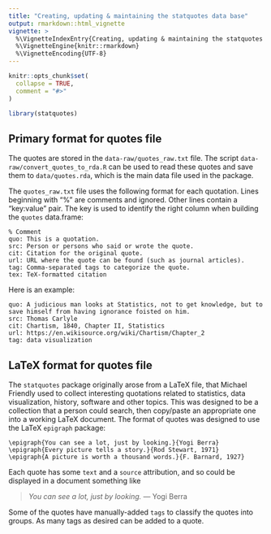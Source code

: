 ---
title: "Creating, updating & maintaining the statquotes data base"
output: rmarkdown::html_vignette
vignette: >
  %\VignetteIndexEntry{Creating, updating & maintaining the statquotes data base}
  %\VignetteEngine{knitr::rmarkdown}
  %\VignetteEncoding{UTF-8}
---

```{r, include = FALSE}
knitr::opts_chunk$set(
  collapse = TRUE,
  comment = "#>"
)
```

```{r setup}
library(statquotes)
```

## Primary format for quotes file

The quotes are stored in the `data-raw/quotes_raw.txt` file. The script `data-raw/convert_quotes_to_rda.R` can be used to read these quotes and save them to `data/quotes.rda`, which is the main data file used in the package.

The `quotes_raw.txt` file uses the following format for each quotation.  Lines beginning with "%" are comments and ignored.  Other lines contain a "key:value" pair. The key is used to identify the right column when building the `quotes` data.frame:

```
% Comment
quo: This is a quotation.
src: Person or persons who said or wrote the quote.
cit: Citation for the original quote.
url: URL where the quote can be found (such as journal articles).
tag: Comma-separated tags to categorize the quote.
tex: TeX-formatted citation
```

Here is an example:

```
quo: A judicious man looks at Statistics, not to get knowledge, but to save himself from having ignorance foisted on him.
src: Thomas Carlyle
cit: Chartism, 1840, Chapter II, Statistics
url: https://en.wikisource.org/wiki/Chartism/Chapter_2
tag: data visualization
```

## LaTeX format for quotes file

The `statquotes` package originally arose from a LaTeX file, that Michael Friendly used to collect interesting quotations related to statistics, data visualization, history, software and other topics. This was designed to be a collection that a person could search, then copy/paste an appropriate one into a working LaTeX document.  The format of quotes was designed to use the LaTeX `epigraph` package:

```
\epigraph{You can see a lot, just by looking.}{Yogi Berra}
\epigraph{Every picture tells a story.}{Rod Stewart, 1971}
\epigraph{A picture is worth a thousand words.}{F. Barnard, 1927}
```

Each quote has some `text` and a `source` attribution, and so could be displayed in a document something like

> *You can see a lot, just by looking.* 
> --- Yogi Berra

Some of the quotes have manually-added `tags` to classify the quotes into groups. As many tags as desired can be added to a quote.

